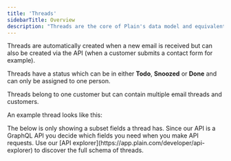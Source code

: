 ```yaml
---
title: 'Threads'
sidebarTitle: Overview
description: "Threads are the core of Plain's data model and equivalent to tickets or conversations in other support platforms. When you use Plain to help a customer you assign yourself to a thread and then mark the thread as done once you're done helping."
---
```


Threads are automatically created when a new email is received but can also be created via the API (when a customer submits a contact form for example).

Threads have a status which can be in either **Todo**, **Snoozed** or **Done** and can only be assigned to one person.

Threads belong to one customer but can contain multiple email threads and customers.

An example thread looks like this:

<Note>
  The below is only showing a subset fields a thread has. Since our API is a GraphQL API you decide
  which fields you need when you make API requests. Use our [API
  explorer](https://app.plain.com/developer/api-explorer) to discover the full schema of threads.
</Note>

<Snippet file="typescript-sdk/threads-response.mdx" />
